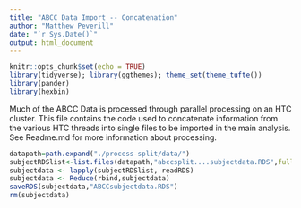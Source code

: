 ```yaml
---
title: "ABCC Data Import -- Concatenation"
author: "Matthew Peverill"
date: "`r Sys.Date()`"
output: html_document
---
```


```r
knitr::opts_chunk$set(echo = TRUE)
library(tidyverse); library(ggthemes); theme_set(theme_tufte())
library(pander)
library(hexbin)
```

Much of the ABCC Data is processed through parallel processing on an HTC cluster. This file contains the code used to concatenate information from the various HTC threads into single files to be imported in the main analysis. See Readme.md for more information about processing.


```r
datapath=path.expand("./process-split/data/")
subjectRDSlist<-list.files(datapath,"abccsplit....subjectdata.RDS",full.names=TRUE,recursive=TRUE)
subjectdata <- lapply(subjectRDSlist, readRDS)
subjectdata <- Reduce(rbind,subjectdata)
saveRDS(subjectdata,"ABCCsubjectdata.RDS")
rm(subjectdata)
```

